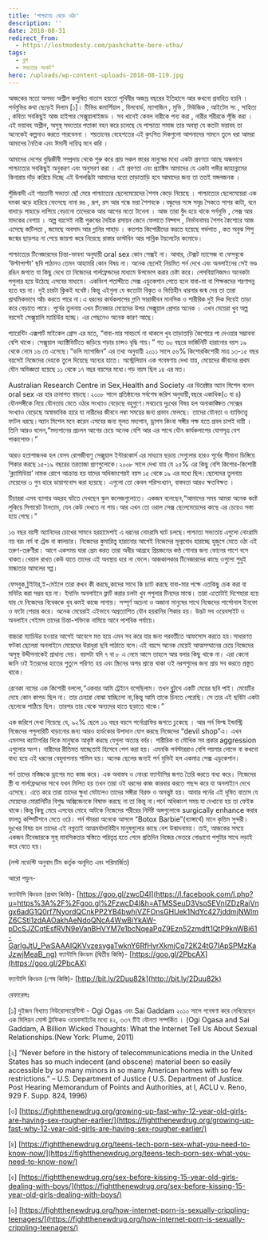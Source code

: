 ```yaml
---
title: 'পাশ্চাত্যে বেড়ে ওঠা'
description: ''
date: 2018-08-31
redirect_from:
  - https://lostmodesty.com/pashchatte-bere-utha/
tags:
  - ব্লগ
  - সভ্যতার সংকট"
hero: /uploads/wp-content-uploads-2018-08-119.jpg
---
```


আজকের মতো অসভ্য অশ্লীল কলুষিত বাতাস হয়তো পৃথিবীর অজস্র বছরের ইতিহাসে আর কখনো প্রবাহিত হয়নি । পর্নমুভির কথা ছেড়েই দিলাম \[১]। টিভির কমার্শিয়াল , বিলবোর্ড, ম্যাগাজিন , মুভি , মিউজিক , আইটেম সং , সাহিত্য , কবিতা সবকিছুই আজ হাইপার সেক্সুয়ালাইজড । সব খানেই কেবল নারীকে পন্য করা , নারীর শরীরকে পূঁজি করা । এই ভয়াবহ অশ্লীল, অসুস্থ সভ্যতার পতাকা বহন করে চলেছে যে পাশ্চাত্য সমাজ তার অবস্থা যে কতটা ভয়াবহ তা অনেকেই কল্পনাও করতে পারবেননা । শয়তানের বেহেশতের এই কুৎসিত দিকগুলো আপনাদের সামনে তুলে ধরা আমরা আমাদের নৈতিক এবং ঈমানী দায়িত্ব মনে করি ।

আমাদের দেশের বুদ্ধিজীবী সম্প্রদায় থেকে শুরু করে প্রায় সকল স্তরের মানুষের মধ্যে একটা প্রবণতা আছে অন্ধভাবে পাশ্চাত্যের সবকিছুই অনুকরণ এবং অনুসরণ করা । এই প্রবণতা এবং প্র্যাক্টিস আমাদের যে একটা গভীর জাহান্নামের কিনারায় দাঁড় করিয়ে দিচ্ছে এই উপলব্ধিটা আমাদের যতো তাড়াতাড়ি হবে আমাদের জন্য তা ততই মঙ্গলজনক ।

পুঁজিবাদী এই শয়তানী সভ্যতা ছোঁ মেরে পাশ্চাত্যের ছেলেমেয়েদের শৈশব কেড়ে নিয়েছে । পাশ্চাত্যের ছেলেমেয়েরা এক দমকা ঝড়ে হারিয়ে ফেলেছে নানা রঙ , রূপ, রস আর গন্ধে ভরা শৈশবকে ।বন্ধুদের সঙ্গে সমুদ্র সৈকতে সাগর কাটা, বনে বাদাড়ে পাহাড়ে দাপিয়ে বেড়ানো তাদেরকে আর আগের মতো টানেনা । আজ তারা বুঁদ হয়ে থাকে পর্নমুভি , সেক্স আর মাদকের নেশায় । অল্প বয়সেই নারী পুরুষের দৈহিক রসায়ন জেনে ফেলাতে নিষ্পাপ , নির্ভাবনাময় শৈশব কৈশোরে আজ এসেছে জটিলতা , জমেছে অবসাদ আর গ্লানির পাহাড় । কতশত কিশোরীদের করতে হয়েছে গর্ভপাত , কত অবুঝ শিশু জন্মের ছাড়পত্র না পেয়ে জায়গা করে নিয়েছে রাস্তার ডাস্টবিন আর পাব্লিক টয়লেটের কমোডে।

পাশ্চাত্যের টিনেজারদের চিন্তা-ভাবনা অনুযায়ী oral sex কোন সেক্সই না। আবার, টেক্সট ম্যাসেজ বা ফেসবুকে ‘উল্টাপাল্টা’ ছবি পাঠানও তেমন আহামরি কোন বিষয় না। অনেক ছেলেই নিয়মিত পর্ন দেখে এবং অনলাইনের সেই ভণ্ড রঙিন জগতে যা কিছু দেখে তা নিজেদের গার্লফ্রেন্ডদের মাধ্যমে উপভোগ করার চেষ্টা করে। লেসবিয়ানিজমও অনেকটা পপুলার হয়ে উঠেছে এসবের মাধ্যমে। একবিংশ শতাব্দীতে সেক্স এডুকেশান পেতে হলে বাবা-মা বা শিক্ষকদের শরণাপন্ন হতে হয় না। দুই চারটা ক্লিকই যথেষ্ট।কিন্তু এইগুলা যে কতোটা বিকৃত ও ভিত্তিহীন ধারনার জন্ম দেয় তা তারা প্রাথমিকভাবে আঁচ করতে পারে না।এ ধরনের কার্যকলাপের গ্লানি সারাজীবন মানসিক ও শারীরিক দুই দিক দিয়েই তাড়া করে বেড়াতে পারে। পূর্বের তুলনায় এখন টিনেজার মেয়েদের উপর সেক্সুয়াল প্রেসার অনেক । এখন মেয়েরা খুব অল্প বয়সেই সেক্সুয়ালি ম্যাচিউর হচ্ছে। এর পেছনেও অনেক কারণ আছে।

প্যারেন্টিং এক্সপার্ট মাইকেল গ্রোস এর মতে, “বাবা-মার সাহচর্যে না থাকলে খুব তাড়াতাড়ি কৈশোরে পা দেওয়ার সম্ভাবনা বেশি থাকে। সেক্সুয়াল অ্যাক্টিভিটিতে জড়িয়ে পড়ার চান্সও বৃদ্ধি পায়।” গত ৬০ বছরে ভার্জিনিটি হারানোর বয়স ১৯ থেকে নেমে ১৬ তে এসেছে।“ডলি ম্যাগাজিন” এর তথ্য অনুযায়ী ২০১১ সালে ৫৬% কিশোরকিশোরী মাত্র ১৩-১৫ বছর বয়সেই নিজেদের দেহকে তুলে দিয়েছে অন্যের হাতে। অস্ট্রেলিয়ান এক গবেষণায় দেখা যায়, মেয়েদের জীবনের প্রথম যৌন অভিজ্ঞতা হয়েছে ১১ থেকে ১৭ বছর বয়সের মধ্যে।গড় বয়স ছিল ১৪ এর মত।

Australian Research Centre in Sex,Health and Society এর ডিরেক্টার অ্যান মিশেল বলেন oral sex এর হার ক্রমাগত বাড়ছে।২০০৮ সালে প্রতিষ্ঠানের সর্বশেষ জরিপ অনুযায়ী,বছরে একাধিক(৩ বা ৪) যৌনসঙ্গীকে নিয়ে যৌনতায় মেতে ওঠার সংখ্যাও বেড়েছে বহুগুণে।সবচেয়ে দুঃখের বিষয় হল অনাকাঙ্ক্ষিত সেক্সের সংখ্যাও বেড়েছে অস্বাভাবিক হারে যা নারীদের জীবনে লম্বা সময়ের জন্য প্রভাব ফেলছে। তাদের যৌনতা ও ব্যাক্তিত্ত্বে ফাটল ধরছে।অ্যান মিশেল মনে করেন এসবের জন্য মূলত মদ্যপান, ড্রাগস কিংবা সঙ্গীর পক্ষ হতে প্রবল চাপই দায়ী । তিনি আরও বলেন,“মদ্যপানের প্রচলন আগের চেয়ে অনেক বেশি আর এর সাথে যৌন কার্যকলাপের যোগসূত্র বেশ পাকাপোক্ত।”

আরও হতাশাজনক হল যেসব রোগজীবাণু সেক্সুয়াল ইন্টারকোর্স এর মাধ্যমে ছড়ায় সেগুলোর হারও পূর্বের সীমানা ডিঙ্গিয়ে শিকার করছে ১৫-১৯ বছরের তরতাজা প্রাণগুলোকে।২০০৮ সালে দেখা যায় যে ২৫% এর কিছু বেশি কিশোর-কিশোরী ‘ক্ল্যামিডিয়া’ নামক রোগে আক্রান্ত হয় যাদের অধিকাংশেরই বয়স ১৫ থেকে ১৯ এর মধ্যে ছিল।ছেলেদের তুলনায় মেয়েদের ৩ গুন হারে ডায়াগনোস করা হয়েছে। এগুলো তো কেবল পরিসংখ্যান, বাস্তবতা আরও ক্ষতবিক্ষত ।

টিচাররা এসব ব্যাপার অহরহ ঘটতে দেখছেন স্কুল কলেজগুলোতে। একজন বলেছেন,“আমাদের সময় আমরা অনেক কষ্টে লুকিয়ে সিগারেট টানতাম, যেন কেউ দেখতে না পায়।আর এখন তো ওরাল সেক্স ছেলেমেয়েদের কাছে এর চেয়েও সস্তা হয়ে গেছে।”

১৬ বছর বয়সী অ্যানিদের চোখের সামনে হরহামেশাই এ ধরনের নোংরামি ঘটে চলছে।পাশ্চাত্য সভ্যতায় এগুলো নোংরামি নয় বরং নর্ম বা ট্রেন্ড বা কালচার। নিজেদের কুমারিত্ত্ব হারানোর আগেই নিজেদের মূল্যবোধ হারাচ্ছে হুজুগে মেতে ওঠা এই তরুণ-তরুণীরা। আগে একসময় যারা প্রেম করত তারা অধীর আগ্রহে প্রিয়জনের কণ্ঠ শোনার জন্য ফোনের পাশে বসে থাকত।খেয়াল রাখত কেউ যাতে তাদের এই অবস্থায় ধরে না ফেলে।আজকালকার টিনেজারদের কাছে ওগুলো শুধুই মান্ধাতার আমলের গপ্প।

ফেসবুক,টুইটার,ই-মেইলে তারা কখন কী করছে,কাদের সাথে কি চ্যাট করছে বাবা-মার পক্ষে এতকিছু চেক করা বা মনিটর করা সম্ভব হয় না। ইদানিং অনলাইনে ফ্লার্ট করার চলটা খুব পপুলার টিনদের মাঝে। তারা এতোটাই দিশেহারা হয়ে যায় যে নিজেদের বিবেককে খুব কমই কাজে লাগায়। সম্পূর্ণ অচেনা ও অজানা মানুষের সাথে নিজেদের পার্সোনাল ইনফো ও ফটো শেয়ার করে। অনেক মেয়েরাই এইভাবে অপ্রত্যাশিত যৌন হয়রানির শিকার হয়। উদ্ভট সব ওয়েবসাইট ও অনলাইন গেইমস তাদের চিন্তা-শক্তিকে নামিয়ে আনে পাশবিক পর্যায়ে।

বাচ্চারা ম্যাচিউর হওয়ার আগেই আবেগে মত্ত হয়ে এমন সব করে যার জন্য পরবর্তীতে আফসোস করতে হয়।সাধারণত ফটকা ছেলেরা অনলাইনে মেয়েদের উরাধুরা ছবি পাঠাতে বলে।এই বয়সে অনেক মেয়েই আত্মসম্মানের চেয়ে নিজেদের অসুস্থ উদ্দীপনাকেই প্রাধান্য দেয়। বয়সটা যদি ৭ বা ৮ এ নেমে আসে তাহলে আর বলার কিছু থাকে না। এরা কেনো জানি ওই ইতরদের হাতের পুতুলে পরিণত হয় এবং স্ক্রিনের অপর প্রান্তে থাকা ওই নরপশুদের জন্য প্রায় সব করতে প্রস্তুত থাকে।

রেবেকা নামের এক কিশোরী বললো,“একবার আমি ট্রেইনে বসেছিলাম। তখন ব্লুটুথে একটি মেয়ের ছবি পাই। মেয়েটির দেহে কোন কাপড় ছিল না। তার চেহারা বোঝা যাচ্ছিলো না,কিন্তু আমি তাকে চিনতে পেরেছি। সে তার এই ছবিটা একটা ছেলেকে পাঠিয়ে ছিল। তারপর তার থেকে অন্যদের হাতে ছড়াতে থাকে।”

এক জরিপে দেখা গিয়েছে যে, ৯২% ছেলে ১৬ বছর বয়সে পর্নোগ্রাফির জগতে ঢুকেছে । আর পর্ন ফিল্ম ইন্ডাস্ট্রি নিজেদের পপুলারিটি বাড়ানোর জন্য আরও হার্ডকোর উপাদান যোগ করছে নিজেদের “devil shop”এ। এখন এমনসব ক্যাটাগরির দিকে মানুষকে আকৃষ্ট করছে যেগুলা অত্যন্ত বর্বর। শারীরিক বা মৌখিক সব প্রকার aggression এগুলোর অংশ। নারীদের রীতিমত যাচ্ছেতাই হিসেবে পেশ করা হয়। এমনকি পর্নস্টাররাও বেশি পয়সার লোভে বা কখনো বাধ্য হয়ে এই ধরনের বেহুদাপনায় শামিল হয়। অনেক ছেলের জন্যই পর্ন মুভিই হল একমাত্র সেক্স এডুকেশান।

পর্ন তাদের মস্তিষ্ককে ড্রাগের মত কাজ করে। এক অবাস্তব ও নোংরা ফ্যান্টাসির জগত তৈরি করতে বাধ্য করে। নিজেদের স্ত্রী বা গার্লফ্রেণ্ডদের সাথে যখন মিলিত হয় তখন তারা ওই ধরনের কাজ কারবার করতে পছন্দ করে যা অনলাইনে দেখে এসেছে। এতে করে তারা তাদের ক্ষুধা মেটালেও তাদের সঙ্গীরা বিরক্ত ও অসন্তুষ্ট হয়। আবার পর্নের এই দূষিত বাতাস যে মেয়েদের মোরালিটির বিশুদ্ধ অক্সিজেনকে বিষাক্ত করছে না তা কিন্তু না।পর্নে অধিকাংশ সময় যা দেখানো হয় তা ফেইক থাকে।কিন্তু কিছু মেয়ে এসবের মোহে আটকে নিজেদের শরীরের নির্দিষ্ট অঙ্গগুলোকে surgically enhance করার ফালতু কম্পিটিশনে মেতে ওঠে। পর্ন স্টাররা অনেকে আসলে “Botox Barbie”(ব্যাঙ্গার্থে) মানে কৃত্তিম সুন্দরী। দুঃখের বিষয় হল তাদের এই নগ্নতাই আত্মমর্যাদাবিহীন মানুষগুলোর কাছে বেশ উন্মাদনাময়। তাই, আজকের সময়ে একজন টিনেজারকে সুস্থ মানসিকতার স্বস্তিতে পরিতৃপ্ত হতে গেলে প্রতিদিন নিজের ভেতরে গোঙানো পশুটার সাথে লড়াই করে যেতে হয়।

(লস্ট মডেস্টি অনুবাদ টিম কর্তৃক অনূদিত এবং পরিমার্জিত)

আরো পড়ুন-

ফ্যান্টাসি কিংডম (প্রথম কিস্তি)- [https://goo.gl/zwcD4I](https://l.facebook.com/l.php?u=https%3A%2F%2Fgoo.gl%2FzwcD4I&h=ATMSSeuD3VsoSEVnIZDzRaiVngx6adG1Q0rf7NyordQCnkPP2YB4bwhiVZFOnsGHUek1NdYc427jddmjNWlmZ6CStl1zdAAOakhAeNdoQNcA4WwBiYkAW-pDcSJZCqtEsfRVN9eVanBHVYM7e1bcNqeaPqZ9Ezn52zmdft1QtP9knWBi61-GarlgJtU_PwSAAAIQKVvzesygaTwknY6RfHyrXkmjCq72K24tG7IApSPMzKaJzwjMeaB_ng) ফ্যান্টাসি কিংডম (দ্বিতীয় কিস্তি)- [https://goo.gl/2PbcAX](https://goo.gl/2PbcAX)

ফ্যান্টাসি কিংডম (শেষ কিস্তি)- [http://bit.ly/2Duu82k](http://bit.ly/2Duu82k)

রেফারেন্সঃ

\[১] দুইজন বিখ্যাত নিউরোসায়েন্টিস্ট - Ogi Ogas এবং Sai Gaddam ২০১০ সালে গবেষণা করে দেখিয়েছেন এক মিলিয়ন মোস্ট ট্রাফিকড ওয়েবসাইটের মধ্যে ৪২, ৩৩৭ টিই যৌনতা সম্পর্কিত । (Ogi Ogasa and Sai Gaddam, A Billion Wicked Thoughts: What the Internet Tell Us About Sexual Relationships.(New York: Plume, 2011)

\[২] “Never before in the history of telecommunications media in the United States has so much indecent (and obscene) material been so easily accessible by so many minors in so many American homes with so few restrictions.” – U.S. Department of Justice ( U.S. Department of Justice. Post Hearing Memorandum of Points and Authorities, at l, ACLU v. Reno, 929 F. Supp. 824, 1996)

\[৩] [https://fightthenewdrug.org/growing-up-fast-why-12-year-old-girls-are-having-sex-rougher-earlier/](https://fightthenewdrug.org/growing-up-fast-why-12-year-old-girls-are-having-sex-rougher-earlier/)

\[৪] [https://fightthenewdrug.org/teens-tech-porn-sex-what-you-need-to-know-now/](https://fightthenewdrug.org/teens-tech-porn-sex-what-you-need-to-know-now/)

\[৫] [https://fightthenewdrug.org/sex-before-kissing-15-year-old-girls-dealing-with-boys/](https://fightthenewdrug.org/sex-before-kissing-15-year-old-girls-dealing-with-boys/)

\[৬] [https://fightthenewdrug.org/how-internet-porn-is-sexually-crippling-teenagers/](https://fightthenewdrug.org/how-internet-porn-is-sexually-crippling-teenagers/)
